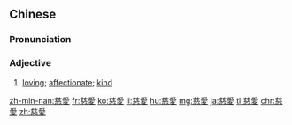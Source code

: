 {{also|慈爱}}
==Chinese==
{{zh-forms|s=慈爱}}

===Pronunciation===
{{zh-pron
|m=cí'ài
|c=ci4 oi3
|h=pfs=chhṳ̀-oi
|mn=qz:chîr-ài/tw,xm,zz:chû-ài
|cat=a
}}

===Adjective===
{{zh-adj}}

# [[loving]]; [[affectionate]]; [[kind]]

{{zh-cat|Advanced}}

[[zh-min-nan:慈愛]]
[[fr:慈愛]]
[[ko:慈愛]]
[[li:慈愛]]
[[hu:慈愛]]
[[mg:慈愛]]
[[ja:慈愛]]
[[tl:慈愛]]
[[chr:慈愛]]
[[zh:慈愛]]